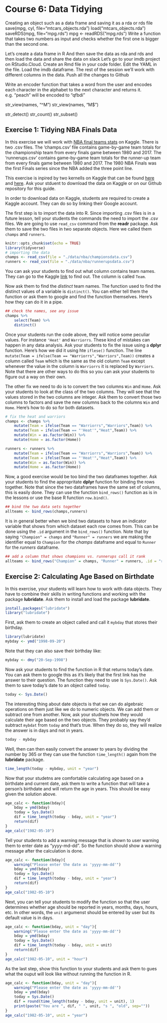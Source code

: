 # Course 6: Data Tidying {-#tidying}

Creating an object such as a data frame and saving it as a rda or rds file
save(mpg, cyl, file="mtcars_objects.rda")
load("mtcars_objects.rda")
saveRDS(mpg, file="mpg.rds")
 mpg <- readRDS("mpg.rds")
Write a function that takes two numbers as input and checks whether the first one is bigger than the second one.

Let’s create a data frame in R
And then save the data as rda and rds and then load the data and share the data on slack
Let’s go to your imdb project on RStudio.Cloud. Create an Rmd file in your code folder.
Edit the YAML in the file. 
Load the imdb dataframe. The rest of the session we’ll work with different columns in the data.
Push all the changes to Github

Write an encoder function that takes a word from the user and encodes each character in the alphabet to the next character and returns it. e.g. "peach" will be encoded to "qfbdi"




str_view(names, "^M")
str_view(names, "M$")

str_detect()
str_count()
str_subset()



## Exercise 1: Tidying NBA Finals Data {-}

In this exercise we will work with [NBA final teams stats](https://www.kaggle.com/daverosenman/nba-finals-team-stats) on Kaggle. There is two .csv files. The 'champs.csv' file contains game-by-game team totals for the championship team from every finals game between 1980 and 2017. The 'runnerups.csv' contains game-by-game team totals for the runner-up team from every finals game between 1980 and 2017. The 1980 NBA Finals was the first Finals series since the NBA added the three point line.

This exercise is inpired by two kernells on Kaggle that can be found [here](https://www.kaggle.com/carterallen/nba-championship-data) and [here](https://www.kaggle.com/daverosenman/nba-finals-three-point-stats-1980-2017). Ask your stduent to download the data on Kaggle or on our Github repository for this guide. 

<div class = "note">
In order to download data on Kaggle, students are required to create a Kaggle account. They can do so by linking their Google account. 
</div>


The first step is to import the data into R. Since importing .csv files is in a future lesson, tell your students the commands the need to import the .csv files. We are going to use `read_csv` command from the **readr** package. Ask them to save the two files in two separate objects. Here we called them `champs` and `runners`. 


```r
knitr::opts_chunk$set(echo = TRUE)
library(tidyverse)
# importing the data
champs <- read_csv(file = "./data/nba/championsdata.csv")
runners <- read_csv(file = "./data/nba/runnerupsdata.csv")
```

You can ask your students to find out what column contains team names. They can go to the Kaggle [link](https://www.kaggle.com/daverosenman/nba-finals-team-stats) to find out. The column is called `Team`.

Now ask them to find the *distinct* team names. The function used to find the distinct values of a variable is `distinct()`. You can either tell them the function or ask them to google and find the function themselves. Here's how they can do it in a pipe.

```r
## check the names, see any issue
champs %>% 
    select(Team) %>%
    distinct()
```

Once your students run the code above, they will notice some peculiar values. For instance `'Heat'` and `Warriorrs`. These kind of mistakes can happen in any data analysis. Ask your students to fix the issue using a **dplyr** function. Here's how we did it using hte `iflese()` function. The line `mutate(Team = ifelse(Team == "Warriorrs","Warriors",Team))` creates a column called `Team` which is the same as the old column `Team` except whenever the value in the column is `Warriorrs` it is replaced by `Warriors`. Note that there are other ways to do this so you can ask your students to figure out a way on their own.

The other fix we need to do is to convert the two columns `Win` and `Home`. Ask your students to look at the class of the two columns. They will see that the values stored in the two columns are integer. Ask them to convert those two columns to factors and save the new columns back to the columns `Win` and `Home`. Here's how to do so for both datasets.


```r
# fix the heat and warriors
champs <- champs %>%
    mutate(Team = ifelse(Team == "Warriorrs","Warriors",Team)) %>%
    mutate(Team = ifelse(Team == "'Heat'","Heat",Team)) %>%
    mutate(Win = as.factor(Win)) %>%
    mutate(Home = as.factor(Home))

runners <- runners %>%
    mutate(Team = ifelse(Team == "Warriorrs","Warriors",Team)) %>%
    mutate(Team = ifelse(Team == "'Heat'","Heat",Team)) %>%
    mutate(Win = as.factor(Win)) %>%
    mutate(Home = as.factor(Home))
```

Now, a good exercise would be too bind the two dataframes together. Ask your students to find the appropritate **dplyr** function for binding the rows together. Note that since the two dataframes have the same set of columns, this is easily done. They can use the function `bind_rows()` function as is in the lessons or use the base R function `row.bind()`. 


```r
## bind the two data sets together
allteams <- bind_rows(champs,runners)
```

It is in general better when we bind two datasets to have an indicator variable that shows from which dataset each row comes from. This can be done using the `.id` argument in the `bind_rows()` function. Note that by saying `"Champion" = champs` and `"Runner" = runners` we are making the identifier equal to `Champion` for the *champs* dataframe and equal to `Runner` for the *runners* dataframe. 

```r
## add a column that shows champions vs. runnerups call it rank
allteams <- bind_rows("Champion" = champs, "Runner" = runners, .id = "rank")
```



## Exercise 2: Calculating Age Based on Birthdate {-}

In this exercise, your students will learn how to work with data objects. They have to combine their skills in writing functions and working with the package **lubridate**. Ask them to install and load the package **lubridate**.

```r
install.packages("lubridate")
library("lubridate")
```

First, ask them to create an object called and call it `mybday` that stores their birthday.

```r
library(lubridate)
mybday <- ymd("1998-09-20")
```

Note that they can also save their birthday like:

```r
mybday <- dmy("20-Sep-1998")
```

Now ask your students to find the function in R that returns today's date. You can ask them to google this as it's likely that the first link has the answer to their question. The function they need to use is `Sys.Date()`. Ask them to save today's date to an object called `today`.

```r
today <- Sys.Date()
```

The interesting thing about date objects is that we can do algebraic operations on them just like we do to numeric objects. We can add them or subtract one from another. Now, ask your studnets how they would calculate their age based on the two objects. They probably say they'd subtract `mybdat` from `today` and that's true. When they do so, they will realize the answer is in days and not in years. 

```r
today - mybday
```

Well, then can then easily convert the answer to years by dividing the number by 365 or they can use the function `time_length()` again from the **lubridate** package.

```r
time_length(today - mybday, unit = "year")
```

Now that your studetns are comfortable calculating age based on a birthdate and current date, ask them to write a function that will take a person's birthdate and will return the age in years. This should be easy given the solution above.

```r
age_calc <- function(bday){
    bday = ymd(bday)
    today = Sys.Date()
    dif = time_length(today - bday, unit = "year")
    return(dif)
}
age_calc("1982-05-10")
```

Tell your students to add a warning message that is shown to user warning them to enter date as "yyyy-md-dd". So the function should show a warning message after the calculation is done.

```r
age_calc <- function(bday){
    warning("Please enter the date as 'yyyy-mm-dd'")
    bday = ymd(bday)
    today = Sys.Date()
    dif = time_length(today - bday, unit = "year")
    return(dif)
}
age_calc("1982-05-10")
```

Next, you can tell your students to modify the function so that the user determines whether age should be reported in years, months, days, hours, etc. In other words, the `unit` argumenst should be entered by user but its default value is in days.

```r
age_calc <- function(bday, unit = "day"){
    warning("Please enter the date as 'yyyy-mm-dd'")
    bday = ymd(bday)
    today = Sys.Date()
    dif = time_length(today - bday, unit = unit)
    return(dif)
}
age_calc("1982-05-10", unit = "hour")
```


As the last step, show this function to your students and ask them to gues what the ouput will look like without running the function in R. 

```r
age_calc <- function(bday, unit = "day"){
    warning("Please enter the date as 'yyyy-mm-dd'")
    bday = ymd(bday)
    today = Sys.Date()
    dif = round(time_length(today - bday, unit = unit), 1)
    print(paste("You are ", dif, " ", unit, "s ", "old", sep=""))
}
age_calc("1982-05-10", unit = "year")
```





